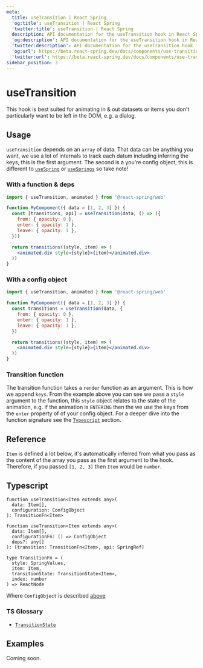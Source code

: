 ```yaml
---
meta:
  title: useTransition | React Spring
  'og:title': useTransition | React Spring
  'twitter:title': useTransition | React Spring
  description: API documentation for the useTransition hook in React Spring.
  'og:description': API documentation for the useTransition hook in React Spring.
  'twitter:description': API documentation for the useTransition hook in React Spring.
  'og:url': https://beta.react-spring.dev/docs/components/use-transition
  'twitter:url': https://beta.react-spring.dev/docs/components/use-transition
sidebar_position: 3
---
```


# useTransition

This hook is best suited for animating in & out datasets or items you don't particularly
want to be left in the DOM, e.g. a dialog.

## Usage

`useTransition` depends on an `array` of data. That data can be anything you want, we
use a lot of internals to track each datum including inferring the keys, this is the
first argument. The second is a you're config object, this is different to
[`useSpring`](/docs/components/use-spring) or [`useSprings`](/docs/components/use-springs) so take note!

### With a function & deps

```jsx lines=1,4-8,10-12
import { useTransition, animated } from '@react-spring/web'

function MyComponent({ data = [1, 2, 3] }) {
  const [transitions, api] = useTransition(data, () => ({
    from: { opacity: 0 },
    enter: { opacity: 1 },
    leave: { opacity: 1 },
  }))

  return transitions((style, item) => (
    <animated.div style={style}>{item}</animated.div>
  ))
}
```

### With a config object

```jsx lines=1,4-8,10-12
import { useTransition, animated } from '@react-spring/web'

function MyComponent({ data = [1, 2, 3] }) {
  const transitions = useTransition(data, {
    from: { opacity: 0 },
    enter: { opacity: 1 },
    leave: { opacity: 1 },
  })

  return transitions((style, item) => (
    <animated.div style={style}>{item}</animated.div>
  ))
}
```

### Transition function

The transition function takes a `render` function as an argument. This is how we append `keys`.
From the example above you can see we pass a `style` argument to the function, this `style` object
relates to the state of the animation, e.g. if the animation is `ENTERING` then the we use the
keys from the `enter` property of of your config object. For a deeper dive into the function
signature see the [`Typescript`](#typescript) section.

## Reference

`Item` is defined a lot below, it's automatically inferred from what you pass as the
content of the array you pass as the first argument to the hook. Therefore, if you
passed `[1, 2, 3]` then `Item` would be `number`.


<TablesConfiguration data={TRANSITION_CONFIG_DATA} />

## Typescript

```tsx
function useTransition<Item extends any>(
  data: Item[],
  configuration: ConfigObject
): TransitionFn<Item>

function useTransition<Item extends any>(
  data: Item[],
  configurationFn: () => ConfigObject
  deps?: any[]
): [transition: TransitionFn<Item>, api: SpringRef]

type TransitionFn = (
  style: SpringValues,
  item: Item,
  transitionState: TransitionState<Item>,
  index: number
) => ReactNode
```

Where `ConfigObject` is described [above](#reference)

### TS Glossary

- [`TransitionState`](/docs/typescript#transitionstate)

## Examples

Coming soon.
